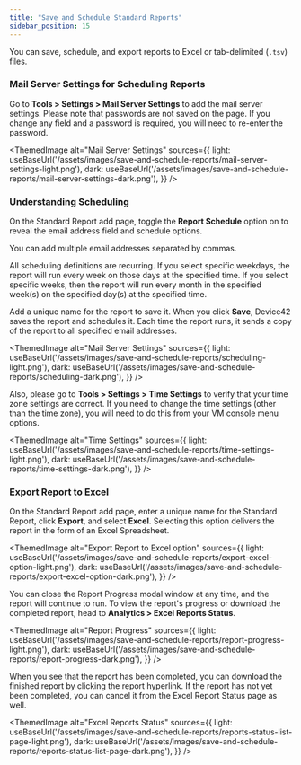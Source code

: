 ```yaml
---
title: "Save and Schedule Standard Reports"
sidebar_position: 15
---
```



You can save, schedule, and export reports to Excel or tab-delimited (`.tsv`) files.

### Mail Server Settings for Scheduling Reports

Go to **Tools > Settings > Mail Server Settings** to add the mail server settings. Please note that passwords are not saved on the page. If you change any field and a password is required, you will need to re-enter the password.

<ThemedImage
  alt="Mail Server Settings"
  sources={{
    light: useBaseUrl('/assets/images/save-and-schedule-reports/mail-server-settings-light.png'),
    dark: useBaseUrl('/assets/images/save-and-schedule-reports/mail-server-settings-dark.png'),
  }}
/>

### Understanding Scheduling

On the Standard Report add page, toggle the **Report Schedule** option on to reveal the email address field and schedule options. 

You can add multiple email addresses separated by commas.

All scheduling definitions are recurring. If you select specific weekdays, the report will run every week on those days at the specified time. If you select specific weeks, then the report will run every month in the specified week(s) on the specified day(s) at the specified time. 

Add a unique name for the report to save it. When you click **Save**, Device42 saves the report and schedules it. Each time the report runs, it sends a copy of the report to all specified email addresses.

<ThemedImage
  alt="Mail Server Settings"
  sources={{
    light: useBaseUrl('/assets/images/save-and-schedule-reports/scheduling-light.png'),
    dark: useBaseUrl('/assets/images/save-and-schedule-reports/scheduling-dark.png'),
  }}
/>

Also, please go to **Tools > Settings > Time Settings** to verify that your time zone settings are correct. If you need to change the time settings (other than the time zone), you will need to do this from your VM console menu options.

<ThemedImage
  alt="Time Settings"
  sources={{
    light: useBaseUrl('/assets/images/save-and-schedule-reports/time-settings-light.png'),
    dark: useBaseUrl('/assets/images/save-and-schedule-reports/time-settings-dark.png'),
  }}
/>


### Export Report to Excel

On the Standard Report add page, enter a unique name for the Standard Report, click **Export**, and select **Excel**. Selecting this option delivers the report in the form of an Excel Spreadsheet.

<ThemedImage
  alt="Export Report to Excel option"
  sources={{
    light: useBaseUrl('/assets/images/save-and-schedule-reports/export-excel-option-light.png'),
    dark: useBaseUrl('/assets/images/save-and-schedule-reports/export-excel-option-dark.png'),
  }}
/>

You can close the Report Progress modal window at any time, and the report will continue to run. To view the report's progress or download the completed report, head to **Analytics > Excel Reports Status**.

<ThemedImage
  alt="Report Progress"
  sources={{
    light: useBaseUrl('/assets/images/save-and-schedule-reports/report-progress-light.png'),
    dark: useBaseUrl('/assets/images/save-and-schedule-reports/report-progress-dark.png'),
  }}
/>

When you see that the report has been completed, you can download the finished report by clicking the report hyperlink. If the report has not yet been completed, you can cancel it from the Excel Report Status page as well.

<ThemedImage
  alt="Excel Reports Status"
  sources={{
    light: useBaseUrl('/assets/images/save-and-schedule-reports/reports-status-list-page-light.png'),
    dark: useBaseUrl('/assets/images/save-and-schedule-reports/reports-status-list-page-dark.png'),
  }}
/>
